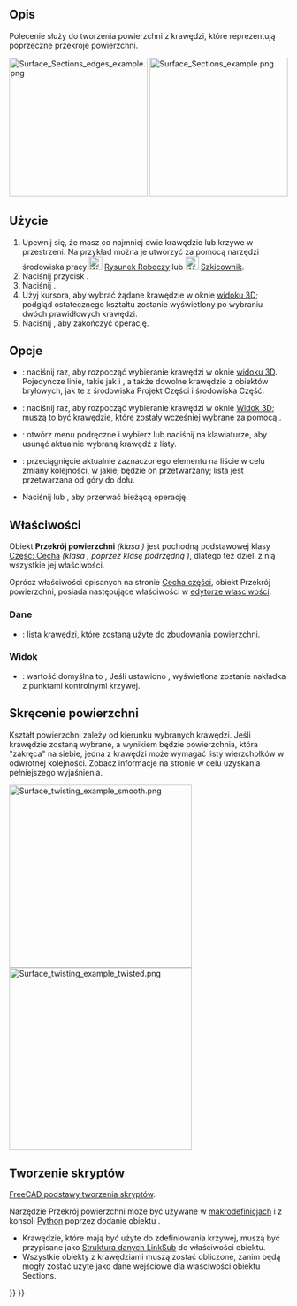 <languages/>

{{Docnav/pl
|[[Surface_GeomFillSurface/pl|Wypełnianie krzywych granicznych]]
|[[Surface_ExtendFace/pl|Rozszerz powierzchnię]]
|[[Surface_Workbench/pl|środowisko pracy Powierzchnia 3D]]
|IconL=Surface_GeomFillSurface.svg
|IconR=Surface_ExtendFace.svg
|IconC=Workbench_Surface.svg
}}

{{GuiCommand/pl
|Name=Surface Sections
|Name/pl=Powierzchnia 3D: Przekrój powierzchni
|MenuLocation=Surface → Sections
|Workbenches=[[Surface_Workbench/pl|Powierzchnia 3D]]
|Version=0.19
}}

<span id="Description"></span>
==Opis==

Polecenie {{Button|[[File:Surface_Sections.svg|16px]] '''Przekrój powierzchni'''}} służy do tworzenia powierzchni z krawędzi, które reprezentują poprzeczne przekroje powierzchni.

[[File:Surface_Sections_edges_example.png|x250px]] [[File:Surface_Sections_example.png|x250px]]

{{Caption|Po lewej: krawędzie kontrolne ''(przekroje poprzeczne)''. Po prawej: powierzchnia utworzona z tych krawędzi.}}

<span id="Usage"></span>
==Użycie==

<div class="mw-translate-fuzzy">
# Upewnij się, że masz co najmniej dwie krawędzie lub krzywe w przestrzeni. Na przykład można je utworzyć za pomocą narzędzi środowiska pracy [[File:Workbench_Draft.svg|24px]] [[Draft_Workbench/pl|Rysunek Roboczy]] lub [[File:Workbench_Sketcher.svg|24px]] [[Sketcher_Workbench/pl|Szkicownik]].
# Naciśnij przycisk {{Button|[[File:Surface_Sections.svg|16px]] '''Przekrój powierzchni'''}}.
# Naciśnij {{Button|Dodaj krawędź}}.
# Użyj kursora, aby wybrać żądane krawędzie w oknie [[3D_view/pl|widoku 3D]]; podgląd ostatecznego kształtu zostanie wyświetlony po wybraniu dwóch prawidłowych krawędzi.
# Naciśnij {{Button|OK}}, aby zakończyć operację.
</div>

<span id="Options"></span>
==Opcje==

* {{Button|Dodaj krawędź}}: naciśnij raz, aby rozpocząć wybieranie krawędzi w oknie [[3D_view/pl|widoku 3D]]. Pojedyncze linie, takie jak {{Button|[[File:Draft_BSpline.svg|16px]] [[Draft_BSpline/pl|Rysunek Roboczy: Krzywa złożona]]}} i {{Button|[[File:Sketcher_CreateBSpline.svg|16px]] [[Sketcher_CreateBSpline/pl|Szkicownik: Krzywa złożona]]}}, a także dowolne krawędzie z obiektów bryłowych, jak te z {{Button|[[File:PartDesign_Body.svg|16px]] [[PartDesign_Body/pl|Zawartości]]}} środowiska Projekt Części i {{Button|[[File:Part_Primitives.svg|16px]] [[Part_Primitives/pl|geometrie pierwotne]]}} środowiska Część.
* {{Button|Usuń krawędź}}: naciśnij raz, aby rozpocząć wybieranie krawędzi w oknie [[3D_view/pl|Widok 3D]]; muszą to być krawędzie, które zostały wcześniej wybrane za pomocą {{Button|Dodaj krawędź}}.
* {{KEY|Prawy przycisk myszy}}: otwórz menu podręczne i wybierz {{Button|Usuń}} lub naciśnij {{KEY|Del}} na klawiaturze, aby usunąć aktualnie wybraną krawędź z listy.
* {{MenuCommand|Przeciągnij}}: przeciągnięcie aktualnie zaznaczonego elementu na liście w celu zmiany kolejności, w jakiej będzie on przetwarzany; lista jest przetwarzana od góry do dołu.
* Naciśnij {{Button|Anuluj}} lub {{KEY|Esc}}, aby przerwać bieżącą operację.

<span id="Properties"></span>
==Właściwości==

Obiekt '''Przekrój powierzchni''' ''(klasa {{incode|Surface::Sections}})'' jest pochodną podstawowej klasy [[Part_Feature/pl|Część: Cecha]] ''(klasa {{incode|Part::Feature}}, poprzez klasę podrzędną {{incode|Part::Spline}})'', dlatego też dzieli z nią wszystkie jej właściwości.

Oprócz właściwości opisanych na stronie [[Part_Feature/pl|Cecha części]], obiekt Przekrój powierzchni, posiada następujące właściwości w [[Property_editor/pl|edytorze właściwości]].

<span id="Data"></span>
===Dane===

{{TitleProperty|Przekroje}}

* {{PropertyData|NSections|LinkSubList}}: lista krawędzi, które zostaną użyte do zbudowania powierzchni.

<span id="View"></span>
===Widok=== 

{{TitleProperty|Podstawa}}

* {{PropertyView|Punkty kontrolne|Bool}}: wartość domyślna to {{FALSE/pl}}, Jeśli ustawiono {{TRUE/pl}}, wyświetlona zostanie nakładka z punktami kontrolnymi krzywej.

<span id="Twisting_of_the_surface"></span>
==Skręcenie powierzchni==

Kształt powierzchni zależy od kierunku wybranych krawędzi. Jeśli krawędzie zostaną wybrane, a wynikiem będzie powierzchnia, która "zakręca" na siebie, jedna z krawędzi może wymagać listy wierzchołków w odwrotnej kolejności. Zobacz informacje na stronie {{Button|[[File:Surface_GeomFillSurface.svg|16px]] [[Surface_GeomFillSurface/pl#Skręcenie_powierzchni|Wypełnianie krzywych granicznych]]}} w celu uzyskania pełniejszego wyjaśnienia.

[[File:Surface_twisting_example_smooth.png|330px]] [[File:Surface_twisting_example_twisted.png|330px]]

<span id="Scripting"></span>
==Tworzenie skryptów==

{{Emphasis|Zobacz również:}} [[FreeCAD_Scripting_Basics/pl|FreeCAD podstawy tworzenia skryptów]].

Narzędzie Przekrój powierzchni może być używane w [[Macros/pl|makrodefinicjach]] i z konsoli [[Python/pl|Python]] poprzez dodanie obiektu {{incode|Surface::Sections}}.
* Krawędzie, które mają być użyte do zdefiniowania krzywej, muszą być przypisane jako [[FeaturePython_Custom_Properties/pl#App::PropertyLinkSub|Struktura danych LinkSub]] do właściwości {{incode|NSections}} obiektu.
* Wszystkie obiekty z krawędziami muszą zostać obliczone, zanim będą mogły zostać użyte jako dane wejściowe dla właściwości obiektu Sections.

{{Code|code=
import FreeCAD as App
import Draft

doc = App.newDocument()

pl1 = App.Placement()
obj1 = Draft.make_circle(50, placement=pl1, face=False, startangle=0, endangle=180)

pl2 = App.Placement(App.Vector(0, 0, 25), App.Rotation())
obj2 = Draft.make_circle(30, placement=pl2, face=False, startangle=0, endangle=180)

points3 = [App.Vector(18, -10, 50),
           App.Vector(12, 10, 50),
           App.Vector(-12, 10, 50),
           App.Vector(-18, -10, 50)]
obj3 = Draft.make_bspline(points3)

points4 = [App.Vector(15, -20, 100),
           App.Vector(0, 6, 100),
           App.Vector(-15, -20, 100)]
obj4 = Draft.make_bspline(points4)
doc.recompute()

surf = doc.addObject("Surface::Sections", "Surface")
surf.NSections = [(obj1, "Edge1"),
                  (obj2, "Edge1"),
                  (obj3, "Edge1"),
                  (obj4, "Edge1")]
doc.recompute()
}}


{{Docnav/pl
|[[Surface_GeomFillSurface/pl|Wypełnianie krzywych granicznych]]
|[[Surface_ExtendFace/pl|Rozszerz powierzchnię]]
|[[Surface_Workbench/pl|środowisko pracy Powierzchnia 3D]]
|IconL=Surface_GeomFillSurface.svg
|IconR=Surface_ExtendFace.svg
|IconC=Workbench_Surface.svg
}}

{{Surface Tools navi{{#translation:}}}}
{{Userdocnavi{{#translation:}}}}